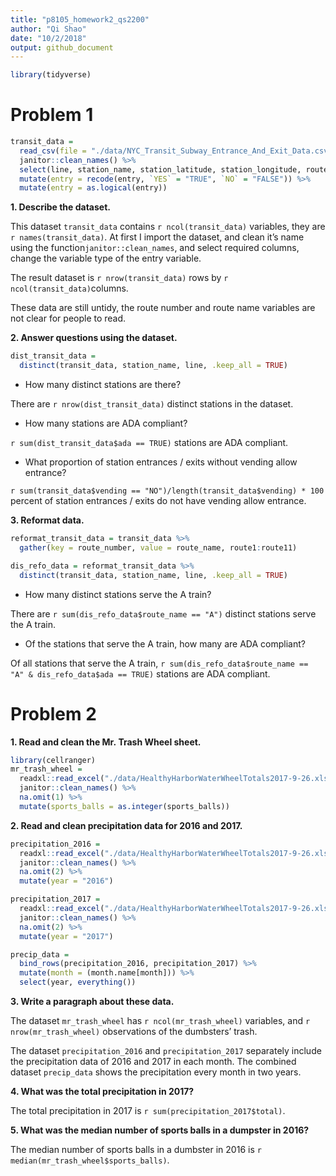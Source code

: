 ```yaml
---
title: "p8105_homework2_qs2200"
author: "Qi Shao"
date: "10/2/2018"
output: github_document
---
```


```r
library(tidyverse)
```

# Problem 1
```r
transit_data = 
  read_csv(file = "./data/NYC_Transit_Subway_Entrance_And_Exit_Data.csv") %>%
  janitor::clean_names() %>%
  select(line, station_name, station_latitude, station_longitude, route1:route11, entry, vending, entrance_type, ada) %>%
  mutate(entry = recode(entry, `YES` = "TRUE", `NO` = "FALSE")) %>%
  mutate(entry = as.logical(entry))
```

**1. Describe the dataset.**

This dataset `transit_data` contains `r ncol(transit_data)` variables, they are `r names(transit_data)`.
At first I import the dataset, and clean it's name using the function`janitor::clean_names`, and select required columns, change the variable type of the entry variable.

The result dataset is `r nrow(transit_data)` rows by `r ncol(transit_data)`columns.

These data are still untidy, the route number and route name variables are not clear for people to read.

**2. Answer questions using the dataset.**

```r
dist_transit_data = 
  distinct(transit_data, station_name, line, .keep_all = TRUE)

```
* How many distinct stations are there?

There are `r nrow(dist_transit_data)` distinct stations in the dataset.

* How many stations are ADA compliant?

`r sum(dist_transit_data$ada == TRUE)` stations are ADA compliant.

* What proportion of station entrances / exits without vending allow entrance?

`r sum(transit_data$vending == "NO")/length(transit_data$vending) * 100` percent of station entrances / exits do not have vending allow entrance.

**3. Reformat data.**
```r
reformat_transit_data = transit_data %>%
  gather(key = route_number, value = route_name, route1:route11)

dis_refo_data = reformat_transit_data %>%
  distinct(transit_data, station_name, line, .keep_all = TRUE)
```

* How many distinct stations serve the A train? 

There are `r sum(dis_refo_data$route_name == "A")` distinct stations serve the A train.

* Of the stations that serve the A train, how many are ADA compliant?

Of all stations that serve the A train, `r sum(dis_refo_data$route_name == "A" & dis_refo_data$ada == TRUE)` stations are ADA compliant.

# Problem 2

**1. Read and clean the Mr. Trash Wheel sheet.**
```r
library(cellranger)
mr_trash_wheel = 
  readxl::read_excel("./data/HealthyHarborWaterWheelTotals2017-9-26.xlsx", sheet = 1, range = cell_cols("A:N")) %>%
  janitor::clean_names() %>%
  na.omit(1) %>%
  mutate(sports_balls = as.integer(sports_balls))
```         

**2. Read and clean precipitation data for 2016 and 2017.**
```r
precipitation_2016 = 
  readxl::read_excel("./data/HealthyHarborWaterWheelTotals2017-9-26.xlsx", sheet = 4,  range = "A2:B14") %>%
  janitor::clean_names() %>%
  na.omit(2) %>%
  mutate(year = "2016")

precipitation_2017 = 
  readxl::read_excel("./data/HealthyHarborWaterWheelTotals2017-9-26.xlsx", sheet = 3, range = "A2:B14") %>%
  janitor::clean_names() %>%
  na.omit(2) %>%
  mutate(year = "2017")

precip_data = 
  bind_rows(precipitation_2016, precipitation_2017) %>%
  mutate(month = (month.name[month])) %>%
  select(year, everything())

```

**3. Write a paragraph about these data.**

The dataset `mr_trash_wheel` has `r ncol(mr_trash_wheel)` variables, and `r nrow(mr_trash_wheel)` observations of the dumbsters' trash.

The dataset `precipitation_2016` and `precipitation_2017` separately include the precipitation data of 2016 and 2017 in each month. The combined dataset `precip_data` shows the precipitation every month in two years.

**4. What was the total precipitation in 2017?**

The total precipitation in 2017 is `r sum(precipitation_2017$total)`.

**5. What was the median number of sports balls in a dumpster in 2016?**

The median number of sports balls in a dumbster in 2016 is `r median(mr_trash_wheel$sports_balls)`.
